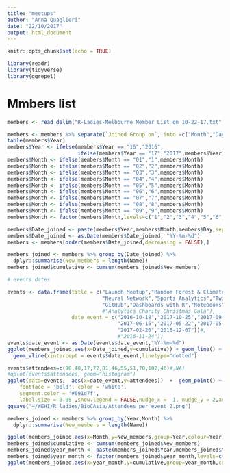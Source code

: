 ```yaml
---
title: "meetups"
author: "Anna Quaglieri"
date: "22/10/2017"
output: html_document
---
```


```r
knitr::opts_chunk$set(echo = TRUE)

library(readr)
library(tidyverse)
library(ggrepel)
```

# Mmbers list

```r
members <- read_delim("R-Ladies-Melbourne_Member_List_on_10-22-17.txt",  "\t", escape_double = FALSE, trim_ws = TRUE)

members <- members %>% separate(`Joined Group on`, into =c("Month","Day","Year"),remove=FALSE,sep="/")
table(members$Year)
members$Year <- ifelse(members$Year == "16","2016",
                       ifelse(members$Year == "17","2017",members$Year))
members$Month <- ifelse(members$Month == "01","1",members$Month)
members$Month <- ifelse(members$Month == "02","2",members$Month)
members$Month <- ifelse(members$Month == "03","3",members$Month)
members$Month <- ifelse(members$Month == "04","4",members$Month)
members$Month <- ifelse(members$Month == "05","5",members$Month)
members$Month <- ifelse(members$Month == "06","6",members$Month)
members$Month <- ifelse(members$Month == "07","7",members$Month)
members$Month <- ifelse(members$Month == "08","8",members$Month)
members$Month <- ifelse(members$Month == "09","9",members$Month)
members$Month <- factor(members$Month,levels=c("1","2","3","4","5","6","7","8","9","10","11","12"))

members$Date_joined <- paste(members$Year,members$Month,members$Day,sep="-")
members$Date_joined <- as.Date(members$Date_joined, "%Y-%m-%d")
members <- members[order(members$Date_joined,decreasing = FALSE),]

members_joined <- members %>% group_by(Date_joined) %>% 
  dplyr::summarise(New_members = length(Name))
members_joined$cumulative <- cumsum(members_joined$New_members)

# events dates

events <- data.frame(title = c("Launch Meetup","Random Forest & Climate Change","Intro to R","mixOmics",
                               "Neural Network","Sports Analytics","Twitter Workshop",
                               "GitHub","Dashboards with R","Notebooks","Christmas Party"),
                               #"Analytics Charity Christmas Gala"),
                     date_event = c("2016-10-18","2017-10-25","2017-09-24","2017-08-22","2017-07-17",
                                    "2017-06-15","2017-05-22","2017-05-04","2017-03-30",
                                    "2017-02-20","2016-12-07"))#,
                                    #"2016-11-24"))
events$date_event <- as.Date(events$date_event,"%Y-%m-%d")
ggplot(members_joined,aes(x=Date_joined,y=cumulative)) + geom_line() + geom_point()  +
  geom_vline(xintercept = events$date_event,linetype="dotted") 

events$attendees=c(90,48,17,72,81,46,55,51,70,102,46)#,NA)
#qplot(events$attendees, geom="histogram") 
ggplot(data=events,  aes(x=date_event,y=attendees))  +  geom_point() + geom_line() + geom_hline(yintercept = 61,linetype = 2) + geom_label_repel(data=events,aes(label = title),fill="#691d7f",
    fontface = 'bold', color = 'white',
    segment.color = '#691d7f',
    label.size = 0.05 ,show.legend = FALSE,nudge_x = -1, nudge_y = 2,arrow = arrow(length = unit(0.01, 'npc'))) + theme_bw()
ggsave("~/WEHI/R_ladies/BioCAsia/Attendees_per_event_2.png")

```


```r
members_joined <- members %>% group_by(Year,Month) %>% 
  dplyr::summarise(New_members = length(Name))

ggplot(members_joined,aes(x=Month,y=New_members,group=Year,colour=Year)) + geom_line() + geom_point()
members_joined$cumulative <- cumsum(members_joined$New_members)
members_joined$year_month <- paste(members_joined$Year,members_joined$Month,sep="_")
members_joined$year_month <- factor(members_joined$year_month,levels=c("2016_9","2016_10","2016_11","2016_12","2017_1", "2017_2",  "2017_3","2017_4","2017_5","2017_6","2017_7","2017_8","2017_9","2017_10"))
ggplot(members_joined,aes(x=year_month,y=cumulative,group=year_month,colour=Year)) + geom_line() + geom_point()
```

